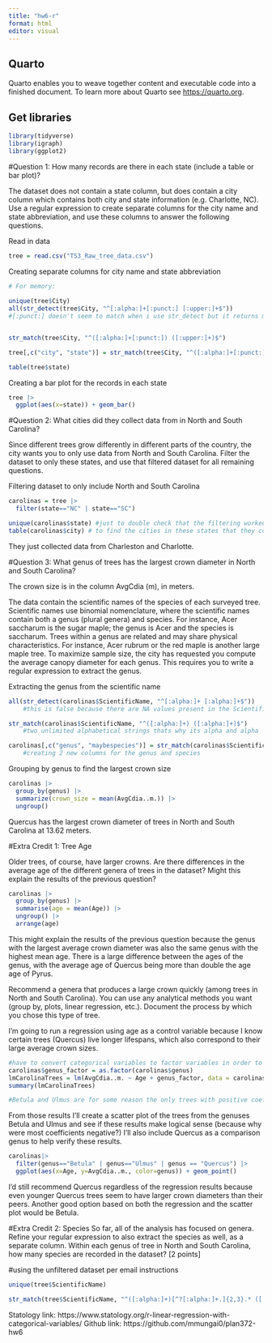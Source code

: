 ```yaml
---
title: "hw6-r"
format: html
editor: visual
---
```


## Quarto

Quarto enables you to weave together content and executable code into a finished document. To learn more about Quarto see <https://quarto.org>.

## Get libraries 

```r
library(tidyverse)
library(igraph)
library(ggplot2)
```

#Question 1: How many records are there in each state (include a table or bar plot)?

The dataset does not contain a state column, but does contain a city column which contains both city and state information (e.g. Charlotte, NC). Use a regular expression to create separate columns for the city name and state abbreviation, and use these columns to answer the following questions.

Read in data
```r
tree = read.csv("TS3_Raw_tree_data.csv")
```

Creating separate columns for city name and state abbreviation
```r
# For memory: 
  
unique(tree$City)
all(str_detect(tree$City, "^[:alpha:]+[:punct:] [:upper:]+$"))
#[:punct:] doesn't seem to match when i use str_detect but it returns more or less the right answer when I use str_match


str_match(tree$City, "^([:alpha:]+[:punct:]) ([:upper:]+)$")

tree[,c("city", "state")] = str_match(tree$City, "^([:alpha:]+[:punct:]) ([:upper:]+)$")[,2:3]

table(tree$state)
```

Creating a bar plot for the records in each state
```r
tree |>
  ggplot(aes(x=state)) + geom_bar() 

```
#Question 2: What cities did they collect data from in North and South Carolina?

Since different trees grow differently in different parts of the country, the city wants you to only use data from North and South Carolina. Filter the dataset to only these states, and use that filtered dataset for all remaining questions.

Filtering dataset to only include North and South Carolina
```r
carolinas = tree |>
  filter(state=="NC" | state=="SC")

unique(carolinas$state) #just to double check that the filtering worked
table(carolinas$city) # to find the cities in these states that they collected data from
```
They just collected data from Charleston and Charlotte.

#Question 3: What genus of trees has the largest crown diameter in North and South Carolina?

The crown size is in the column AvgCdia (m), in meters.

The data contain the scientific names of the species of each surveyed tree. Scientific names use binomial nomenclature, where the scientific names contain both a genus (plural genera) and species. For instance, Acer saccharum is the sugar maple; the genus is Acer and the species is saccharum. Trees within a genus are related and may share physical characteristics. For instance, Acer rubrum or the red maple is another large maple tree. To maximize sample size, the city has requested you compute the average canopy diameter for each genus. This requires you to write a regular expression to extract the genus.

Extracting the genus from the scientific name
```r
all(str_detect(carolinas$ScientificName, "^[:alpha:]+ [:alpha:]+$")) 
    #this is false because there are NA values present in the ScientificName column

str_match(carolinas$ScientificName, "^([:alpha:]+) ([:alpha:]+)$")
    #two unlimited alphabetical strings thats why its alpha and alpha 

carolinas[,c("genus", "maybespecies")] = str_match(carolinas$ScientificName, "^([:alpha:]+) ([:alpha:]+)$")[,2:3]
    #creating 2 new columns for the genus and species

```

Grouping by genus to find the largest crown size
```r
carolinas |>
  group_by(genus) |>
  summarize(crown_size = mean(AvgCdia..m.)) |>
  ungroup() 

```
Quercus has the largest crown diameter of trees in North and South Carolina at 13.62 meters.

#Extra Credit 1: Tree Age

Older trees, of course, have larger crowns. Are there differences in the average age of the different genera of trees in the dataset? Might this explain the results of the previous question?

```r
carolinas |>
  group_by(genus) |>
  summarise(age = mean(Age)) |>
  ungroup() |>
  arrange(age)
```

This might explain the results of the previous question because the genus with the largest average crown diameter was also the same genus with the highest mean age. There is a large difference between the ages of the genus, with the average age of Quercus being more than double the age age of Pyrus.

Recommend a genera that produces a large crown quickly (among trees in North and South Carolina). You can use any analytical methods you want (group by, plots, linear regression, etc.). Document the process by which you chose this type of tree.

I'm going to run a regression using age as a control variable because I know certain trees (Quercus) live longer lifespans, which also correspond to their large average crown sizes.
```r
#have to convert categorical variables to factor variables in order to include them in a linear regression according to Statology (link at bottom of assignment)
carolinas$genus_factor = as.factor(carolinas$genus)
lmCarolinaTrees = lm(AvgCdia..m. ~ Age + genus_factor, data = carolinas)
summary(lmCarolinaTrees)

#Betula and Ulmus are for some reason the only trees with positive coefficients for avg crown diameter 
```

From those results I'll create a scatter plot of the trees from the genuses Betula and Ulmus and see if these results make logical sense (because why were most coefficients negative?) I'll also include Quercus as a comparison genus to help verify these results.
```r
carolinas|>
  filter(genus=="Betula" | genus=="Ulmus" | genus == "Quercus") |>
  ggplot(aes(x=Age, y=AvgCdia..m., color=genus)) + geom_point() 
```

I'd still recommend Quercus regardless of the regression results because even younger Quercus trees seem to have larger crown diameters than their peers. Another good option based on both the regression and the scatter plot would be Betula.  

#Extra Credit 2: Species
So far, all of the analysis has focused on genera. Refine your regular expression to also extract the species as well, as a separate column. Within each genus of tree in North and South Carolina, how many species are recorded in the dataset? [2 points]

#using the unfiltered dataset per email instructions 
```r
unique(tree$ScientificName) 

str_match(tree$ScientificName, "^([:alpha:]+)[^?[:alpha:]+.]{2,3}.* ([:alpha:]+)?[:alpha:]+.?[:alpha:]+ $")
```

Statology link: https://www.statology.org/r-linear-regression-with-categorical-variables/ 
Github link: https://github.com/mmungai0/plan372-hw6 